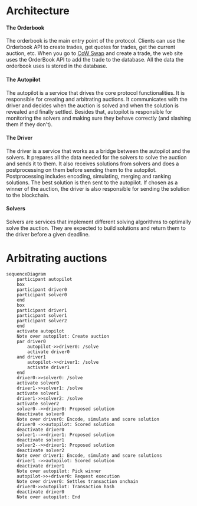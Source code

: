 # Architecture

#### The Orderbook

The orderbook is the main entry point of the protocol. 
Clients can use the Orderbook API to create trades, get quotes for trades, get the current auction, etc. 
When you go to [CoW Swap](https://swap.cow.fi) and create a trade, the web site uses the OrderBook API to add the trade to the database. 
All the data the orderbook uses is stored in the database.

#### The Autopilot

The autopilot is a service that drives the core protocol functionalities.
It is responsible for creating and arbitrating auctions.
It communicates with the driver and decides when the auction is solved and when the solution is revealed and finally settled.
Besides that, autopilot is responsible for monitoring the solvers and making sure they behave correctly (and slashing them if they don't).

#### The Driver

The driver is a service that works as a bridge between the autopilot and the solvers.
It prepares all the data needed for the solvers to solve the auction and sends it to them.
It also receives solutions from solvers and does a postprocessing on them before sending them to the autopilot.
Postprocessing includes encoding, simulating, merging and ranking solutions.
The best solution is then sent to the autopilot. 
If chosen as a winner of the auction, the driver is also responsible for sending the solution to the blockchain.

#### Solvers

Solvers are services that implement different solving algorithms to optimally solve the auction.
They are expected to build solutions and return them to the driver before a given deadline.


# Arbitrating auctions

```mermaid
sequenceDiagram
    participant autopilot
    box 
    participant driver0 
    participant solver0
    end
    box
    participant driver1
    participant solver1
    participant solver2
    end
    activate autopilot
    Note over autopilot: Create auction
    par driver0
        autopilot->>driver0: /solve
        activate driver0
    and driver1
        autopilot->>driver1: /solve
        activate driver1
    end
    driver0->>solver0: /solve
    activate solver0
    driver1->>solver1: /solve
    activate solver1
    driver1->>solver2: /solve
    activate solver2
    solver0-->>driver0: Proposed solution
    deactivate solver0
    Note over driver0: Encode, simulate and score solution
    driver0 ->>autopilot: Scored solution
    deactivate driver0
    solver1-->>driver1: Proposed solution
    deactivate solver1
    solver2-->>driver1: Proposed solution
    deactivate solver2
    Note over driver1: Encode, simulate and score solutions
    driver1 ->>autopilot: Scored solution
    deactivate driver1
    Note over autopilot: Pick winner
    autopilot->>+driver0: Request execution
    Note over driver0: Settles transaction onchain
    driver0->>autopilot: Transaction hash
    deactivate driver0
    Note over autopilot: End
```

